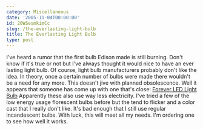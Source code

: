 ```yaml
---
category: Miscellaneous
date: '2005-11-04T00:00:00'
id: 20WSesmkimCc
slug: /the-everlasting-light-bulb
title: The Everlasting Light Bulb
type: post
---
```


I've heard a rumor that the first bulb Edison made is still
burning. Don't know if it's true or not but I've always thought it
would nice to have an ever lasting light bulb. Of course, light
bulb manufacturers probably don't like the idea. In theory, once a
certain number of bulbs were made there wouldn't be a need for any
more. This doesn't jive with planned obsolescence. Well it appears
that someone has come up with one that's close:
[Forever LED Light Bulb](http://www.shop.com/op/~Forever_LED_Light_Bulb-prod-13391336-19829218)
Apparently these also use way less electricity. I've tried a few of
the low energy usage florescent bulbs before but the tend to
flicker and a color cast that I really don't like. It's bad enough
that I still use regular incandescent bulbs. With luck, this will
meet all my needs. I'm ordering one to see how well it works.